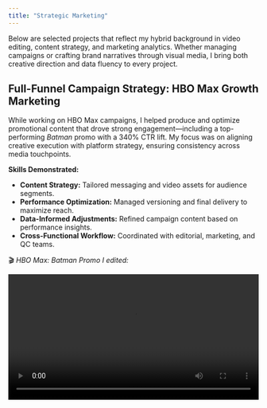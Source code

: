 ```yaml
---
title: "Strategic Marketing"
---
```


Below are selected projects that reflect my hybrid background in video editing, content strategy, and marketing analytics. Whether managing campaigns or crafting brand narratives through visual media, I bring both creative direction and data fluency to every project.

## Full-Funnel Campaign Strategy: HBO Max Growth Marketing

While working on HBO Max campaigns, I helped produce and optimize promotional content that drove strong engagement—including a top-performing *Batman* promo with a 340% CTR lift. My focus was on aligning creative execution with platform strategy, ensuring consistency across media touchpoints.

**Skills Demonstrated:**

- **Content Strategy:** Tailored messaging and video assets for audience segments.
- **Performance Optimization:** Managed versioning and final delivery to maximize reach.
- **Data-Informed Adjustments:** Refined campaign content based on performance insights.
- **Cross-Functional Workflow:** Coordinated with editorial, marketing, and QC teams.

🎬 *HBO Max: Batman Promo I edited:*  

<video width="100%" controls>
  <source src="videos/hbo-batman-promo-mirjam.mp4" type="video/mp4">
  Your browser does not support the video tag.
</video>

---

## Brand Storytelling Audit: Warner Bros. Discovery (WBTV)

At WBTV Creative Services, I contributed to a comprehensive review of promotional content for marketing campaigns. I optimized sizzles, promos, and EPKs to align with WB's storytelling tone, ensuring strategic cohesion across branded content.

**Skills Demonstrated:**

- **Brand Voice Alignment:** Ensured visuals and edits reflected WB's identity.
- **Project Workflow Optimization:** Managed AVID setups to streamline production.
- **Narrative Editing:** Curated storylines to better serve marketing objectives.
- **Visual Communication:** Translated brand values into cohesive promotional assets.

---

## Launch Planning & Market Positioning: Freelance Client Campaigns

In my freelance work for brands like Afterburner LA and Good Intentions Paving Co., I developed launch and content strategies tailored to each brand’s unique goals. I balanced video production, platform optimization, and engagement analytics to deliver results.

**Skills Demonstrated:**

- **Go-To-Market Planning:** Mapped launch assets across social and web channels.
- **Creative Direction:** Oversaw visual execution from storyboard to final edit.
- **Engagement Strategy:** Used analytics to refine messaging post-launch.
- **Client Collaboration:** Translated marketing goals into tailored media strategies.

---

##  Consulting & Optimization: TRI YouTube SEO Project

As part of a strategic consulting project for the Trauma Resource Institute, I led SEO and metadata optimization for their YouTube channel. The goal was to improve discoverability and align content with user search intent.

**Skills Demonstrated:**

- **Search Strategy:** Identified high-volume keywords and optimized titles/descriptions.
- **Competitive Benchmarking:** Evaluated peer channels and implemented best practices.
- **Content Categorization:** Proposed playlists and structure to improve UX.
- **Analytics Reporting:** Delivered before/after performance comparisons.

